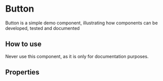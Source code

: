 # Button

Button is a simple demo component, illustrating how components can
be developed, tested and documented

## How to use

Never use this component, as it is only for documentation purposes.

<Canvas>
    <Story id="button--basic" />
    <Story id="button--add" />
    <Story id="button--cancel" />
    <Story id="button--next" />
</Canvas>

## Properties

<ArgsTable story="."/>
